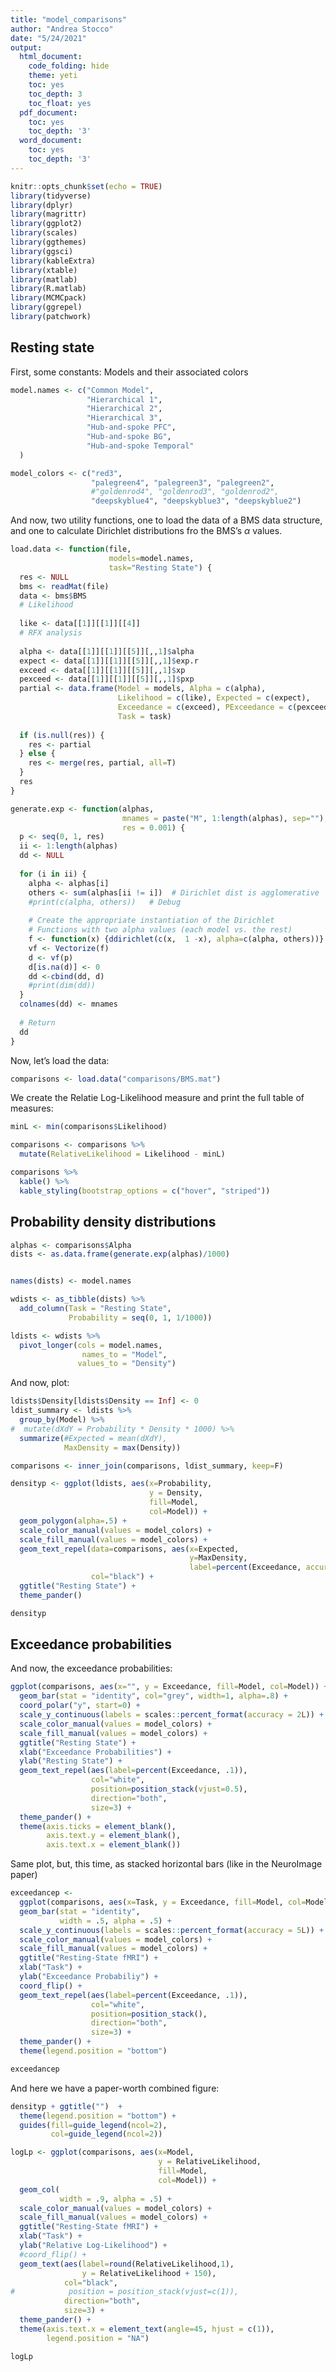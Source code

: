 ```yaml
---
title: "model_comparisons"
author: "Andrea Stocco"
date: "5/24/2021"
output:
  html_document:
    code_folding: hide
    theme: yeti
    toc: yes
    toc_depth: 3
    toc_float: yes
  pdf_document:
    toc: yes
    toc_depth: '3'
  word_document:
    toc: yes
    toc_depth: '3'
---
```


```r
knitr::opts_chunk$set(echo = TRUE)
library(tidyverse)
library(dplyr)
library(magrittr)
library(ggplot2)
library(scales)
library(ggthemes)
library(ggsci)
library(kableExtra)
library(xtable)
library(matlab)
library(R.matlab)
library(MCMCpack)
library(ggrepel)
library(patchwork)    
```
## Resting state 

First, some constants: Models and their associated colors

```r
model.names <- c("Common Model", 
                 "Hierarchical 1", 
                 "Hierarchical 2",
                 "Hierarchical 3",
                 "Hub-and-spoke PFC", 
                 "Hub-and-spoke BG",
                 "Hub-and-spoke Temporal"
  )

model_colors <- c("red3", 
                  "palegreen4", "palegreen3", "palegreen2",
                  #"goldenrod4", "goldenrod3", "goldenrod2",
                  "deepskyblue4", "deepskyblue3", "deepskyblue2")

```

And now, two utility functions, one to load the data of a BMS data structure, and one to calculate Dirichlet distributions fro the BMS's $\alpha$ values.

```r
load.data <- function(file, 
                      models=model.names, 
                      task="Resting State") {
  res <- NULL
  bms <- readMat(file)
  data <- bms$BMS
  # Likelihood
  
  like <- data[[1]][[1]][[4]]
  # RFX analysis
  
  alpha <- data[[1]][[1]][[5]][,,1]$alpha
  expect <- data[[1]][[1]][[5]][,,1]$exp.r
  exceed <- data[[1]][[1]][[5]][,,1]$xp
  pexceed <- data[[1]][[1]][[5]][,,1]$pxp
  partial <- data.frame(Model = models, Alpha = c(alpha),
                        Likelihood = c(like), Expected = c(expect),
                        Exceedance = c(exceed), PExceedance = c(pexceed),
                        Task = task)
  
  if (is.null(res)) {
    res <- partial
  } else {
    res <- merge(res, partial, all=T)
  }
  res
}

generate.exp <- function(alphas, 
                         mnames = paste("M", 1:length(alphas), sep=""), 
                         res = 0.001) {
  p <- seq(0, 1, res)
  ii <- 1:length(alphas)
  dd <- NULL
  
  for (i in ii) {
    alpha <- alphas[i]
    others <- sum(alphas[ii != i])  # Dirichlet dist is agglomerative
    #print(c(alpha, others))   # Debug
    
    # Create the appropriate instantiation of the Dirichlet
    # Functions with two alpha values (each model vs. the rest)
    f <- function(x) {ddirichlet(c(x,  1 -x), alpha=c(alpha, others))}
    vf <- Vectorize(f)
    d <- vf(p)
    d[is.na(d)] <- 0
    dd <-cbind(dd, d)
    #print(dim(dd))
  }
  colnames(dd) <- mnames
  
  # Return
  dd
}
```

Now, let's load the data:

```r
comparisons <- load.data("comparisons/BMS.mat")
```

We create the Relatie Log-Likelihood measure and print the full table of measures:

```r
minL <- min(comparisons$Likelihood)

comparisons <- comparisons %>%
  mutate(RelativeLikelihood = Likelihood - minL)

comparisons %>%
  kable() %>%
  kable_styling(bootstrap_options = c("hover", "striped"))
```

## Probability density distributions

```r
alphas <- comparisons$Alpha
dists <- as.data.frame(generate.exp(alphas)/1000)


names(dists) <- model.names

wdists <- as_tibble(dists) %>%
  add_column(Task = "Resting State",
             Probability = seq(0, 1, 1/1000))

ldists <- wdists %>%
  pivot_longer(cols = model.names,
                names_to = "Model",
               values_to = "Density") 
```

And now, plot:

```r
ldists$Density[ldists$Density == Inf] <- 0
ldist_summary <- ldists %>%
  group_by(Model) %>%
#  mutate(dXdY = Probability * Density * 1000) %>%
  summarize(#Expected = mean(dXdY),
            MaxDensity = max(Density))

comparisons <- inner_join(comparisons, ldist_summary, keep=F)

densityp <- ggplot(ldists, aes(x=Probability, 
                               y = Density, 
                               fill=Model, 
                               col=Model)) +
  geom_polygon(alpha=.5) +
  scale_color_manual(values = model_colors) +
  scale_fill_manual(values = model_colors) +
  geom_text_repel(data=comparisons, aes(x=Expected, 
                                        y=MaxDensity, 
                                        label=percent(Exceedance, accuracy = 0.1)),
                  col="black") +
  ggtitle("Resting State") +
  theme_pander()

densityp 
```


## Exceedance probabilities

And now, the exceedance probabilities:

```r
ggplot(comparisons, aes(x="", y = Exceedance, fill=Model, col=Model)) +
  geom_bar(stat = "identity", col="grey", width=1, alpha=.8) +
  coord_polar("y", start=0) +
  scale_y_continuous(labels = scales::percent_format(accuracy = 2L)) +
  scale_color_manual(values = model_colors) +
  scale_fill_manual(values = model_colors) +
  ggtitle("Resting State") +
  xlab("Exceedance Probabilities") +
  ylab("Resting State") +
  geom_text_repel(aes(label=percent(Exceedance, .1)), 
                  col="white",
                  position=position_stack(vjust=0.5), 
                  direction="both",
                  size=3) +
  theme_pander() +
  theme(axis.ticks = element_blank(), 
        axis.text.y = element_blank(),
        axis.text.x = element_blank()) 

```

Same plot, but, this time, as stacked horizontal bars (like in the NeuroImage paper)

```r
exceedancep <- 
  ggplot(comparisons, aes(x=Task, y = Exceedance, fill=Model, col=Model)) +
  geom_bar(stat = "identity",  
           width = .5, alpha = .5) +
  scale_y_continuous(labels = scales::percent_format(accuracy = 5L)) +
  scale_color_manual(values = model_colors) +
  scale_fill_manual(values = model_colors) +
  ggtitle("Resting-State fMRI") +
  xlab("Task") +
  ylab("Exceedance Probabiliy") +
  coord_flip() +
  geom_text_repel(aes(label=percent(Exceedance, .1)), 
                  col="white",
                  position=position_stack(), 
                  direction="both",
                  size=3) +
  theme_pander() +
  theme(legend.position = "bottom")

exceedancep
```

And here we have a paper-worth combined figure:

```r
densityp + ggtitle("")  + 
  theme(legend.position = "bottom") + 
  guides(fill=guide_legend(ncol=2),
         col=guide_legend(ncol=2))
```

```r

logLp <- ggplot(comparisons, aes(x=Model, 
                                 y = RelativeLikelihood, 
                                 fill=Model,
                                 col=Model)) +
  geom_col(
           width = .9, alpha = .5) +
  scale_color_manual(values = model_colors) +
  scale_fill_manual(values = model_colors) +
  ggtitle("Resting-State fMRI") +
  xlab("Task") +
  ylab("Relative Log-Likelihood") +
  #coord_flip() +
  geom_text(aes(label=round(RelativeLikelihood,1),
                y = RelativeLikelihood + 150), 
            col="black",
#            position = position_stack(vjust=c(1)),
            direction="both",
            size=3) +
  theme_pander() +
  theme(axis.text.x = element_text(angle=45, hjust = c(1)),
        legend.position = "NA")

logLp
```
